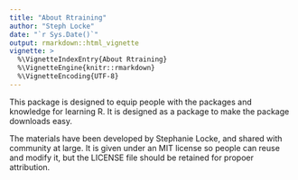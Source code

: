 ```yaml
---
title: "About Rtraining"
author: "Steph Locke"
date: "`r Sys.Date()`"
output: rmarkdown::html_vignette
vignette: >
  %\VignetteIndexEntry{About Rtraining}
  %\VignetteEngine{knitr::rmarkdown}
  %\VignetteEncoding{UTF-8}
---
```


This package is designed to equip people with the packages and knowledge for learning R. It is designed as a package to make the package downloads easy.

The materials have been developed by Stephanie Locke, and shared with community at large. It is given under an MIT license so people can reuse and modify it, but the LICENSE file should be retained for propoer attribution.
